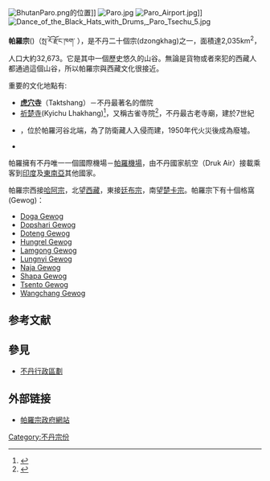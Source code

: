 {{External links|time=2022-01-25T16:10:31+00:00}}
{{coord|27|30|N|89|20|E|region:BT_type:adm1st_scale:500000|display=title}}
[[File:BhutanParo.png|thumb]]的位置]]
[[File:Paro.jpg|right]]
[[File:Paro_Airport.jpg|thumb]]]]
[[File:Dance_of_the_Black_Hats_with_Drums,_Paro_Tsechu_5.jpg|thumb]]

'''帕羅宗'''({{lang-en|Paro dzongkhag}})（སྤ་རོ་རྫོང་ཁག་  ），是不丹二十個宗(dzongkhag)之一，面積達2,035km<sup>2</sup>，人口大約32,673。它是其中一個歷史悠久的山谷。無論是貨物或者來犯的西藏人都通過這個山谷，所以帕羅宗與西藏文化很接近。

重要的文化地點有:
*'''[[塔克桑寺|虎穴寺]]'''（Taktshang）－不丹最著名的僧院
*[[祈楚拉康|祈楚寺]](Kyichu Lhakhang)<ref>{{cite web|url=http://zurimbc.org/chi/vajrayana5.html|title=殊利大手印佛學會|access-date=2008-03-31|archive-date=2016-08-26|archive-url=https://web.archive.org/web/20160826135213/http://www.zurimbc.org/chi/vajrayana5.html|dead-url=no}}</ref>，又稱古雀寺院<ref>{{cite web|url=http://www.yeshekhorlo-taiwan.com/main-zhiwa%20ling%20hotel-d01.htm|title=人間最後香格里拉 - 不丹|deadurl=yes|archiveurl=https://web.archive.org/web/20080313154453/http://www.yeshekhorlo-taiwan.com/main-zhiwa%20ling%20hotel-d01.htm|archivedate=2008-03-13}}</ref>，不丹最古老寺廟，建於7世紀
*{{link-en|朱克傑宗|Drukgyel Dzong}}，位於帕羅河谷北端，為了防衛藏人入侵而建，1950年代火災後成為廢墟。
<!--
*'''Paro Town''', the single market town in the dzonghag which is booming (by Bhutanese standards) due to an influx of tourist dollars.
*[[Rinpung_Dzong|Rinpung Dzong]], also known as '''Paro Dzong''', the massive fortress/monastery which is also the administrative center of the dzonkhag. Scenes from the movie ''[[Little_Buddha|Little Buddha]]'' were filmed in and around this dzong.-->
*{{link-en|不丹國立博物館|National Museum of Bhutan}}

帕羅擁有不丹唯一一個國際機場－[[帕羅機場|帕羅機場]]，由不丹國家航空（Druk Air）接載乘客到[[印度|印度]]及[[東南亞|東南亞]]其他國家。

帕羅宗西接[[哈阿宗|哈阿宗]]，北望[[西藏|西藏]]，東接[[廷布宗|廷布宗]]，南望[[楚卡宗|楚卡宗]]。帕羅宗下有十個格窩(Gewog)：
*[https://web.archive.org/web/20041022221900/http://www.dop.gov.bt/fyp/09/pr_Doga.pdf Doga Gewog]
*[https://web.archive.org/web/20050816085721/http://www.dop.gov.bt/fyp/09/pr_Dopshari.pdf Dopshari Gewog]
*[https://web.archive.org/web/20050816154605/http://www.dop.gov.bt/fyp/09/pr_Doteng.pdf Doteng Gewog]
*[https://web.archive.org/web/20041022221448/http://www.dop.gov.bt/fyp/09/pr_Hungrel.pdf Hungrel Gewog]
*[https://web.archive.org/web/20050820033628/http://www.dop.gov.bt/fyp/09/pr_Lamgong.pdf Lamgong Gewog]
*[https://web.archive.org/web/20050816034413/http://www.dop.gov.bt/fyp/09/pr_Lungnyi.pdf Lungnyi Gewog]
*[https://web.archive.org/web/20041022222556/http://www.dop.gov.bt/fyp/09/pr_Naja.pdf Naja Gewog]
*[https://web.archive.org/web/20041022224907/http://www.dop.gov.bt/fyp/09/pr_Shapa.pdf Shapa Gewog]
*[https://web.archive.org/web/20050817095227/http://www.dop.gov.bt/fyp/09/pr_Tsento.pdf Tsento Gewog]
*[https://web.archive.org/web/20050824054010/http://www.dop.gov.bt/fyp/09/pr_Wangchang.pdf Wangchang Gewog]

==参考文献==
<div class="references-small">
<references />
</div>

==參見==
*[[不丹行政區劃|不丹行政區劃]]

==外部链接==
*[https://web.archive.org/web/20091011142241/http://www.paro.gov.bt/ 帕羅宗政府網站]
{{Bhutan}}

[[Category:不丹宗份|Category:不丹宗份]]